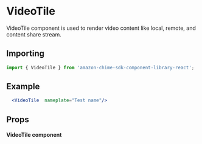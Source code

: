 

# VideoTile

VideoTile component is used to render video content like local, remote, and content share stream.

## Importing

```javascript
import { VideoTile } from 'amazon-chime-sdk-component-library-react';
```

## Example

<ThemeProvider theme={lightTheme}>
  <Preview>
    <Flex css="height: 100vh" layout="fill-space-centered">
      <div style={{ height: "15rem", width: '25rem', margin: '2rem auto' }}>
        <VideoTile nameplate="Test name" />
      </div>
    </Flex>
  </Preview>
</ThemeProvider>

```jsx
  <VideoTile  nameplate="Test name"/>
```

## Props

#### VideoTile component
<Props of={VideoTile} />